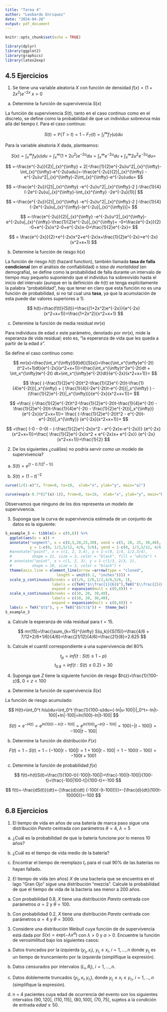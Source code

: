 ```yaml
---
title: "Tarea 4"
author: "Leobardo Enriquez"
date: "2024-04-28"
output: pdf_document
---
```


```r
knitr::opts_chunk$set(echo = TRUE)
```


```r
library(dplyr)
library(ggplot2)
library(graphics)
library(latex2exp)
```


## 4.5 Ejercicios 

1. Se tiene una variable aleatoria $X$ con función de densidad $f(x)=(1+2x^2)e^{-2x}$ $x>0$

a) Determine la función de supervivencia $S(x)$

La función de supervivencia $S(t)$, tanto en el caso continuo como en el discreto, se define como la probabilidad de que un individuo sobreviva más allá del tiempo $t$. Para el caso continuo:

$$
S(t)=\mathbb{P}(T>t)=1-F_T(t)=\int_{t}^{\infty}f_T(u)du
$$

Para la variable aleatoria $X$ dada, planteamos:

$$
S(x)= \int_{x}^{\infty}f_X(u)du=\int_{x}^{\infty}(1+2u^2)e^{-2u}du=\int_{x}^{\infty}e^{-2u}du+ \int_{x}^{\infty}2u^2e^{-2u}du=
$$

$$
=-\frac{e^{-2u}}{2}|_{x}^{\infty} + 2[-\frac{1}{2}e^{-2u}u^2|_{x}^{\infty}-\int_{x}^{\infty}-e^{-2u}udu]=-\frac{e^{-2u}}{2}|_{x}^{\infty}  -e^{-2u}u^2|_{x}^{\infty}-2\int_{x}^{\infty}-e^{-2u}udu=
$$

$$
=-\frac{e^{-2u}}{2}|_{x}^{\infty}  -e^{-2u}u^2|_{x}^{\infty}-2   [-\frac{1}{4}(-2e^{-2u}u|_{x}^{\infty}-\int_{x}^{\infty} -2e^{-2u}(1))]
$$


$$
=-\frac{e^{-2u}}{2}|_{x}^{\infty}  -e^{-2u}u^2|_{x}^{\infty}-2   [-\frac{1}{4}(-2e^{-2u}u|_{x}^{\infty}-(e^{-2u}|_{x}^{\infty})]=
$$

$$
=-\frac{e^{-2u}}{2}|_{x}^{\infty}  -e^{-2u}u^2|_{x}^{\infty}-e^{-2u}u|_{x}^{\infty}-\frac{1}{2}e^{-2u}|_{x}^{\infty}= -0+\frac{e^{-2x}}{2} -0+e^{-2x}x^2-0+e^{-2x}x-0+\frac{1}{2}e^{-2x}=
$$


$$
= \frac{e^{-2x}}{2}+e^{-2x}x^2+e^{-2x}x+\frac{1}{2}e^{-2x}=e^{-2x}(x^2+x+1)
$$


b) Determine la función de riesgo $h(x)$


La función de riesgo $h(t)$ (hazard function), también llamada **tasa de falla condicional** (en el análisis de confiabilidad) o *tasa de mortalidad* (en demografía), se define como la probabilidad de falla durante un intervalo de tiempo muy pequeño suponiendo que el individuo ha sobrevivido hasta el inicio del intervalo (aunque en la definición de $h(t)$ se tenga explícitamente la palabra "probabilidad", hay que tener en claro que esta función no es una función de probabilidad, si no tal cual una **tasa**, ya que la acumulación de esta puede dar valores superiores a 1).


$$
h(t)=\frac{f(t)}{S(t)}=\frac{(1+2x^2)e^{-2x}}{e^{-2x}(x^2+x+1)}=\frac{1+2x^2}{x^2+x+1}
$$




c) Determine la función de media residual $mr(x)$

Para individuos de edad $x$ este parámetro, denotado por $mr(x)$, mide la esperanza de vida residual; esto es, "la esperanza de vida que les queda a partir de la edad $x$".

Se define el caso contínuo como:

$$
mr(x)=\frac{\int_x^{\infty}S(t)dt}{S(x)}=\frac{\int_x^{\infty}e^{-2t}(t^2+t+1)dt}{e^{-2x}(x^2+x+1)}=\frac{\int_x^{\infty}t^2e^{-2t}dt + \int_x^{\infty}te^{-2t} dt+\int_x^{\infty}e^{-2t}dt}{e^{-2x}(x^2+x+1)}=
$$


$$
\frac{  (-\frac{1}{2}e^{-2t}t^2-\frac{1}{2}e^{-2t}t-\frac{1}{4}e^{-2t})|_x^{\infty}       + ( \frac{1}{4}(-2e^{-2t}t-e^{-2t})|_x^{\infty} ) -     (\frac{1}{2}e^{-2t}|_x^{\infty})}{e^{-2x}(x^2+x+1)}=
$$


$$
=\frac{  (-\frac{1}{2}e^{-2t}t^2-\frac{1}{2}e^{-2t}t-\frac{1}{4}e^{-2t}     - \frac{1}{2}e^{-2t}t-\frac{1}{4}e^{-2t} -     \frac{1}{2}e^{-2t})|_x^{\infty}}{e^{-2x}(x^2+x+1)}=         \frac{  (-\frac{1}{2}e^{-2t}t^2 - e^{-2t}t-e^{-2t})|_x^{\infty}} {e^{-2x}(x^2+x+1)}=
$$


$$
=\frac{  (-0 - 0-0) - (-\frac{1}{2}e^{-2x}x^2 - e^{-2x}x-e^{-2x})} {e^{-2x}(x^2+x+1)}=\frac{ \frac{1}{2}e^{-2x}x^2 + e^{-2x}x+ e^{-2x}} {e^{-2x}(x^2+x+1)}=\frac{1}{2}
$$






2. De los siguientes ¿cuál(es) no podría servir como un modelo de supervivencia?

a) $S\left(t\right)=e{}^{\left[t-0.7\left(2^{t}-1\right)\right]}$


b) $S\left(t\right)=\left(1-t\right)^{-2}$



```r
curve(1/(1-x)^2, from=0, to=10,  xlab="x", ylab="y", main="a)")

curve(exp(x-0.7*(2^(x)-1)), from=0, to=10,  xlab="x", ylab="y", main="b)")


```

Observamos que ninguno de los dos representa un modelo de supervivencia. 




3. Suponga que la curva de supervivencia estimada de un conjunto de datos
es la siguiente:




```r
S_example_3 <- tibble(x = c(0,6)) %>% 
  ggplot(aes(x = x)) +
  annotate("segment", x = c(0,5,20,25,30), xend = c(5, 20, 25, 30,40), 
           y = 1-c(0, 1/3,5/12, 4/6, 5/6), yend = 1-c(0, 1/3,5/12, 4/6, 5/6)) +
  #annotate("point", x = c(1, 2, 3,4), y = 1-c(0, 1/4, 1/2,3/4),
  #         shape = 21, size = 3, color = "black", fill = "white") +
  # annotate("point", x = c(1, 2, 3), y = 1-c(1/3, 2/3, 1),
  #         shape = 19, size = 3, color = "black") + 
  theme(axis.line = element_line(arrow =arrow(type = "closed", 
                       length = unit(0.1, "inches")))) +
  scale_y_continuous(breaks = c(1/6, 2/6,1/2,4/6,5/6, 1), 
                     labels = c(TeX("$\\frac{1}{6}$"),TeX("$\\frac{2}{6}$"), TeX("$\\frac{1}{2}$"),TeX("$\\frac{4}{6}$"),TeX("$\\frac{5}{6}$"), "1"), limits = c(0,1.2), 
                     expand = expansion(mult = c(0,0))) +
  scale_x_continuous(breaks = c(10, 20, 30,40), 
                     labels = c(10, 20, 30,40), 
                     expand = expansion(mult = c(0,0))) +
  labs(x = TeX("$t$"), y = TeX("$S(t)$")) +  theme_bw()
S_example_3
```



a) Calcule la esperanza de vida residual para $t=15$.

$$
mr(15)=\frac{\sum_{k=15}^{\infty} S(u_k)}{S(15)}=\frac{4/6 + 7/12+2/6+1/6}{4/6}=\frac{21/12}{4/6}=\frac{21}{8}=2.625
$$


b) Calcule el cuantíl correspondiente a una supervivencia del 80\%



$$
t_{p}=inf\{ t: S(t) \leq  1-p\}
$$
$$
t_{0.8}=inf\{ t: S(t) \leq  0.2\}=30
$$



4. Suponga que $Z$ tiene la siguiente función de riesgo $h(z)=\frac{1}{100-z}$, $0<z<100$


a) Determine la función de supervivencia $S(x)$

La función de riesgo acumulado:

$$
H(t)=\int_0^t h(u)du=\int_0^t \frac{1}{100-u}du=(-ln|u-100|)|_0^t=-ln|t-100|+ln|-100|=ln(100)-ln|t-100|
$$

$$
S(t)=e^{-H(t)}=e^{ln(100)-ln|t-100|}=e^{ln(100)}e^{-ln|t-100|}=100(-|t-100|)=-100|t-100|
$$


b) Determine la función de distribución $F(x)$

$$
F(t)=1-S(t)=1-(-100|t-100|)=1+100|t-100|=1-100(t-100)=-100t+1001
$$

c) Determine la función de probabilidad $f(x)$

$$
f(t)=h(t)S(t)=\frac{1}{100-t}(-100|t-100|)=\frac{-100|t-100|}{100-t}=\frac{-100|100-t|}{100-t}=-100
$$

$$
f(t)=-\frac{dS(t)}{dt}=-[\frac{d}{dt} (-100(-(t-100)))]=-[\frac{d}{dt}(100t-10000)]=-100
$$



## 6.8 Ejercicios

1. El tiempo de vida en años de una batería de marca paso sigue una distribución $Pareto$ centrada con parámetros $\theta=4$, $\lambda=5$

a) ¿Cuál es la probabilidad de que la batería funcione por lo menos 10 años?

b) ¿Cuál es el tiempo de vida medio de la batería?

c) Encontrar el tiempo de reemplazo $t_{r}$ para el cual 90\% de las baterías no hayan fallado.




2. El tiempo de vida (en años) $X$ de una bacteria que se encuentra en el lago "Gran Ojo" sigue una distribución "mezcla". Calcule la probabilidad de que el tiempo de vida de la bacteria sea menor a 200 años.

a) Con probabilidad 0.8, $X$ tiene una distribución $Pareto$ centrada con parámetros $\alpha=2$ y $\theta=100.$

b) Con probabilidad 0.2, $X$ tiene una distribución $Pareto$ centrada con parámetros $\alpha=4$ y $\theta=3000.$

3. Considere una distribución Weibull cuya función de de supervivencia está dada por $S(x)=exp(-\lambda x^\alpha)$ con $\lambda>0$ y $\alpha>0$. Encuentre la función de verosimilitud bajo los siguientes casos: 

a) Datos truncados por la izquierda $(y_{l_i},x_i)$, $y_{l_i}\leq x_i$, $i=1,\dots,n$ donde $y_{l_i}$ es un tiempo de truncamiento por la izquierda (simplifique la expresión).

b) Datos censurados por intervalos $(L_i, R_i)$, $i=1,\dots,n$.

c) Datos doblemente truncados $(y_{l_i},x_i,y_{r_i})$, donde $y_{l_i}\leq x_i\leq y_{r_i}$, $i=1,\dots,n$ (simplifique la expresión).

d) n = 4 pacientes cuya edad de ocurrencia del evento son los siguientes intervalos $(90,120]$, $(110,115]$, $(80,100]$, $(70,75]$, sujetos a la condición de entrada $edad\geq 50$.



